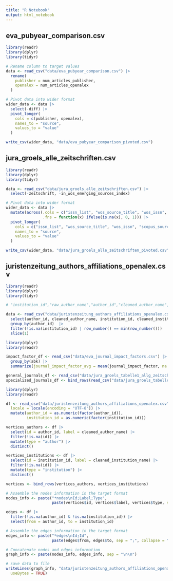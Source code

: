 ```yaml
---
title: "R Notebook"
output: html_notebook
---
```


##  eva_pubyear_comparison.csv

```r
library(readr)
library(dplyr)
library(tidyr)

# Rename column to target values
data <- read_csv("data/eva_pubyear_comparison.csv") |>
  rename(
    publisher = num_articles_publisher,
    openalex = num_articles_openalex
  )

# Pivot data into wider format
wider_data <- data |>
  select(-diff) |>
  pivot_longer(
    cols = c(publisher, openalex),
    names_to = "source",
    values_to = "value"
  )

write_csv(wider_data, "data/eva_pubyear_comparison_pivoted.csv")
```

##  jura_groels_alle_zeitschriften.csv
```r
library(readr)
library(dplyr)
library(tidyr)

data <- read_csv("data/jura_groels_alle_zeitschriften.csv") |>
  select(-zeitschrift, -in_wos_emerging_sources_index)

# Pivot data into wider format
wider_data <- data |>
  mutate(across(.cols = c("issn_list", "wos_source_title", "wos_issn", "scopus_source_id", "scp_issn", "openalex_source_id", "openalex_issn", "crossref_issn"),
                .fns = function(x) ifelse(is.na(x), 0, 1))) |>
  pivot_longer(
    cols = c("issn_list", "wos_source_title", "wos_issn", "scopus_source_id", "scp_issn", "openalex_source_id", "openalex_issn", "crossref_issn"),
    names_to = "source",
    values_to = "value"
  )

write_csv(wider_data, "data/jura_groels_alle_zeitschriften_pivoted.csv")
```

##  juristenzeitung_authors_affiliations_openalex.csv


```r
library(readr)
library(dplyr)
library(tidyr)

# "institution_id","raw_author_name","author_id","cleaned_author_name","cleaned_institution_name","min_pubyear","max_pubyear","publ_cnt","example_id"

data <- read_csv("data/juristenzeitung_authors_affiliations_openalex.csv") |>
  select(author_id, cleaned_author_name, institution_id, cleaned_institution_name) |>
  group_by(author_id)  |>
  filter(!is.na(institution_id) | row_number() == min(row_number()))  |>
  slice(1)

```


```r
library(dplyr)
library(readr)

impact_factor_df <- read_csv("data/eva_journal_impact_factors.csv") |>
  group_by(abk) |>
  summarize(journal_impact_factor_avg = mean(journal_impact_factor, na.rm = TRUE))

general_journals_df <- read_csv("data/jura_groels_tabelle1_allg_zeitschriften.csv") |> select(abk, qualitaet_gewichtet)
specialized_journals_df <- bind_rows(read_csv("data/jura_groels_tabelle2_fachspez_zeitschriften.csv") |> select(abk, qualitaet_gewichtet))


```



```r
library(dplyr)
library(readr)

df <- read_csv("data/juristenzeitung_authors_affiliations_openalex.csv", 
  locale = locale(encoding = "UTF-8")) |>
  mutate(author_id = as.numeric(factor(author_id)),
         institution_id = as.numeric(factor(institution_id)))

vertices_authors <- df |>
  select(id = author_id, label = cleaned_author_name) |>
  filter(!is.na(id)) |>
  mutate(type = "author") |>
  distinct()

vertices_institutions <- df |>
  select(id = institution_id, label = cleaned_institution_name) |>
  filter(!is.na(id)) |>
  mutate(type = "institution") |>
  distinct()

vertices <- bind_rows(vertices_authors, vertices_institutions)

# Assemble the nodes information in the target format
nodes_info <- paste("*nodes\nId;Label;Type", 
                    paste(vertices$id, vertices$label, vertices$type, sep = ";", collapse = "\n"), sep = "\n")

edges <- df |> 
  filter(!is.na(author_id) & !is.na(institution_id)) |>
  select(from = author_id, to = institution_id) 

# Assemble the edges information in the target format
edges_info <- paste("*edges\nId;Id", 
                    paste(edges$from, edges$to, sep = ";", collapse = "\n"), sep = "\n")

# Concatenate nodes and edges information
graph_info <- paste(nodes_info, edges_info, sep = "\n\n")

# save data to file
writeLines(graph_info, "data/juristenzeitung_authors_affiliations_openalex_network.csv", 
  useBytes = TRUE)



```
